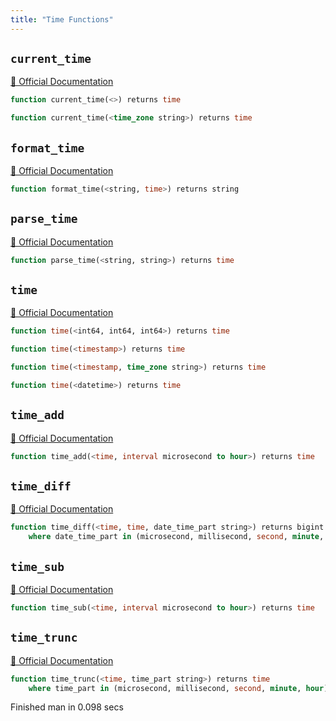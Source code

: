 ```yaml
---
title: "Time Functions"
---
```


## `current_time`
[🔗 Official Documentation](https://cloud.google.com/bigquery/docs/reference/standard-sql/time_functions#current_time)

```sql
function current_time(<>) returns time
```


```sql
function current_time(<time_zone string>) returns time
```


## `format_time`
[🔗 Official Documentation](https://cloud.google.com/bigquery/docs/reference/standard-sql/time_functions#format_time)

```sql
function format_time(<string, time>) returns string
```


## `parse_time`
[🔗 Official Documentation](https://cloud.google.com/bigquery/docs/reference/standard-sql/time_functions#parse_time)

```sql
function parse_time(<string, string>) returns time
```


## `time`
[🔗 Official Documentation](https://cloud.google.com/bigquery/docs/reference/standard-sql/time_functions#time)

```sql
function time(<int64, int64, int64>) returns time
```


```sql
function time(<timestamp>) returns time
```


```sql
function time(<timestamp, time_zone string>) returns time
```


```sql
function time(<datetime>) returns time
```


## `time_add`
[🔗 Official Documentation](https://cloud.google.com/bigquery/docs/reference/standard-sql/time_functions#time_add)

```sql
function time_add(<time, interval microsecond to hour>) returns time
```


## `time_diff`
[🔗 Official Documentation](https://cloud.google.com/bigquery/docs/reference/standard-sql/time_functions#time_diff)

```sql
function time_diff(<time, time, date_time_part string>) returns bigint
	where date_time_part in (microsecond, millisecond, second, minute, hour)
```


## `time_sub`
[🔗 Official Documentation](https://cloud.google.com/bigquery/docs/reference/standard-sql/time_functions#time_sub)

```sql
function time_sub(<time, interval microsecond to hour>) returns time
```


## `time_trunc`
[🔗 Official Documentation](https://cloud.google.com/bigquery/docs/reference/standard-sql/time_functions#time_trunc)

```sql
function time_trunc(<time, time_part string>) returns time
	where time_part in (microsecond, millisecond, second, minute, hour)
```


   Finished man in 0.098 secs

